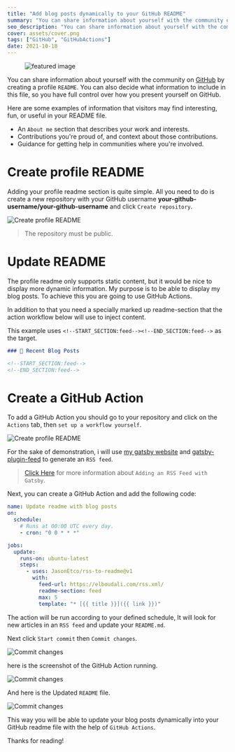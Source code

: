---
title: "Add blog posts dynamically to your GitHub README"
summary: "You can share information about yourself with the community on GitHub by creating a profile README. You can decide what information to include in this file, so you have full control over how you present yourself on GitHub."
seo_description: "You can share information about yourself with the community on GitHub by creating a profile README."
cover: assets/cover.png
tags: ["GitHub", "GitHubActions"]
date: 2021-10-18
---

<figure>
  <img src="./assets/cover.png" alt="featured image" title="Add blog posts dynamically to your GitHub README" />
  <figcaption></figcaption>
</figure>

You can share information about yourself with the community on [GitHub](https://github.com/) by creating a profile `README`. You can also decide what information to include in this file, so you have full control over how you present yourself on GitHub.

Here are some examples of information that visitors may find interesting, fun, or useful in your README file.

- An `About me` section that describes your work and interests.
- Contributions you're proud of, and context about those contributions.
- Guidance for getting help in communities where you're involved.

# Create profile README

Adding your profile readme section is quite simple. All you need to do is create a new repository with your GitHub username **your-github-username/your-github-username** and click `Create repository`.

![Create profile README](./assets/1.jpg)

> The repository must be public.

# Update README

The profile readme only supports static content, but it would be nice to display more dynamic information. My purpose is to be able to display my blog posts. To achieve this you are going to use GitHub Actions.

In addition to that you need a specially marked up readme-section that the action workflow below will use to inject content.

This example uses `<!--START_SECTION:feed--><!--END_SECTION:feed-->` as the target.

```md
### 📙 Recent Blog Posts

<!--START_SECTION:feed-->
<!--END_SECTION:feed-->
```

# Create a GitHub Action

To add a GitHub Action you should go to your repository and click on the `Actions` tab, then `set up a workflow yourself`.

![Create profile README](./assets/2.jpg)

For the sake of demonstration, i will use [my gatsby website](https://elboudali.com/) and [gatsby-plugin-feed](https://www.gatsbyjs.com/plugins/gatsby-plugin-feed/) to generate an `RSS feed`.

> [Click Here](https://www.gatsbyjs.com/docs/how-to/adding-common-features/adding-an-rss-feed/) for more information about `Adding an RSS Feed with Gatsby`.

Next, you can create a GitHub Action and add the following code:

```yml
name: Update readme with blog posts
on:
  schedule:
    # Runs at 00:00 UTC every day.
    - cron: "0 0 * * *"

jobs:
  update:
    runs-on: ubuntu-latest
    steps:
      - uses: JasonEtco/rss-to-readme@v1
        with:
          feed-url: https://elboudali.com/rss.xml/
          readme-section: feed
          max: 5
          template: "* [{{ title }}]({{ link }})"
```

The action will be run according to your defined schedule, It will look for new articles in an `RSS feed` and update your `README.md`.

Next click `Start commit` then `Commit changes`.

![Commit changes](./assets/3.jpg)

here is the screenshot of the GitHub Action running.

![Commit changes](./assets/4.jpg)

And here is the Updated `README` file.

![Commit changes](./assets/5.jpg)

This way you will be able to update your blog posts dynamically into your GitHub readme file with the help of `GitHub Actions`.

Thanks for reading!
